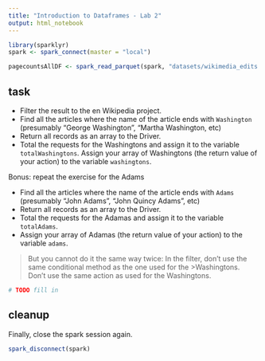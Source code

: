 ```yaml
---
title: "Introduction to Dataframes - Lab 2"
output: html_notebook
---
```


```r
library(sparklyr)
spark <- spark_connect(master = "local")

pagecountsAllDF <- spark_read_parquet(spark, "datasets/wikimedia_edits.parquet")
```

## task

- Filter the result to the en Wikipedia project.
- Find all the articles where the name of the article ends with `Washington` (presumably "George Washington", "Martha Washington, etc)
- Return all records as an array to the Driver.
- Total the requests for the Washingtons and assign it to the variable `totalWashingtons`.
Assign your array of Washingtons (the return value of your action) to the variable `washingtons`.

Bonus: repeat the exercise for the Adams

- Find all the articles where the name of the article ends with `Adams` (presumably "John Adams", "John Quincy Adams", etc)
- Return all records as an array to the Driver.
- Total the requests for the Adamas and assign it to the variable `totalAdams`.
- Assign your array of Adamas (the return value of your action) to the variable `adams`.

>But you cannot do it the same way twice:
>In the filter, don't use the same conditional method as the one used for the >Washingtons.
>Don't use the same action as used for the Washingtons.

```r
# TODO fill in
```


## cleanup

Finally, close the spark session again.
```r
spark_disconnect(spark)
```